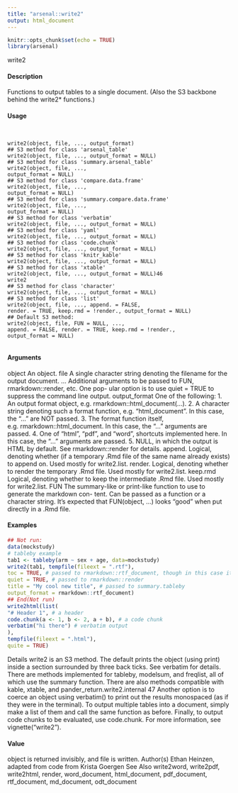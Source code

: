 ```yaml
---
title: "arsenal::write2"
output: html_document
---
```


```r
knitr::opts_chunk$set(echo = TRUE)
library(arsenal)
```
write2

#### Description

Functions to output tables to a single document. (Also the S3 backbone behind the write2* functions.)

#### Usage
<pre><code>

write2(object, file, ..., output_format)
## S3 method for class 'arsenal_table'
write2(object, file, ..., output_format = NULL)
## S3 method for class 'summary.arsenal_table'
write2(object, file, ...,
output_format = NULL)
## S3 method for class 'compare.data.frame'
write2(object, file, ...,
output_format = NULL)
## S3 method for class 'summary.compare.data.frame'
write2(object, file, ...,
output_format = NULL)
## S3 method for class 'verbatim'
write2(object, file, ..., output_format = NULL)
## S3 method for class 'yaml'
write2(object, file, ..., output_format = NULL)
## S3 method for class 'code.chunk'
write2(object, file, ..., output_format = NULL)
## S3 method for class 'knitr_kable'
write2(object, file, ..., output_format = NULL)
## S3 method for class 'xtable'
write2(object, file, ..., output_format = NULL)46
write2
## S3 method for class 'character'
write2(object, file, ..., output_format = NULL)
## S3 method for class 'list'
write2(object, file, ..., append. = FALSE,
render. = TRUE, keep.rmd = !render., output_format = NULL)
## Default S3 method:
write2(object, file, FUN = NULL, ...,
append. = FALSE, render. = TRUE, keep.rmd = !render.,
output_format = NULL)

</code></pre>
#### Arguments

object An object.
file A single character string denoting the filename for the output document.
... Additional arguments to be passed to FUN, rmarkdown::render, etc. One pop-
ular option is to use quiet = TRUE to suppress the command line output.
output_format One of the following:
1. An output format object, e.g. rmarkdown::html_document(...).
2. A character string denoting such a format function, e.g. "html_document".
In this case, the "..." are NOT passed.
3. The format function itself, e.g. rmarkdown::html_document. In this case,
the "..." arguments are passed.
4. One of "html", "pdf", and "word", shortcuts implemented here. In this
case, the "..." arguments are passed.
5. NULL, in which the output is HTML by default.
See rmarkdown::render for details.
append. Logical, denoting whether (if a temporary .Rmd file of the same name already
exists) to append on. Used mostly for write2.list.
render. Logical, denoting whether to render the temporary .Rmd file. Used mostly for
write2.list.
keep.rmd Logical, denoting whether to keep the intermediate .Rmd file. Used mostly for
write2.list.
FUN The summary-like or print-like function to use to generate the markdown con-
tent. Can be passed as a function or a character string. It’s expected that
FUN(object, ...) looks "good" when put directly in a .Rmd file.

#### Examples
```r
## Not run:
data(mockstudy)
# tableby example
tab1 <- tableby(arm ~ sex + age, data=mockstudy)
write2(tab1, tempfile(fileext = ".rtf"),
toc = TRUE, # passed to rmarkdown::rtf_document, though in this case it's not practical
quiet = TRUE, # passed to rmarkdown::render
title = "My cool new title", # passed to summary.tableby
output_format = rmarkdown::rtf_document)
## End(Not run)
write2html(list(
"# Header 1", # a header
code.chunk(a <- 1, b <- 2, a + b), # a code chunk
verbatim("hi there") # verbatim output
),
tempfile(fileext = ".html"),
quite = TRUE)
```

Details
write2 is an S3 method. The default prints the object (using print) inside a section surrounded by three back ticks. See verbatim for details.
There are methods implemented for tableby, modelsum, and freqlist, all of which use the summary function. There are also methods compatible with kable, xtable, and pander_return.write2.internal
47
Another option is to coerce an object using verbatim() to print out the results monospaced (as if they were in the terminal). To output multiple tables into a document, simply make a list of them and
call the same function as before. Finally, to output code chunks to be evaluated, use code.chunk.
For more information, see vignette("write2").

#### Value

object is returned invisibly, and file is written.
Author(s)
Ethan Heinzen, adapted from code from Krista Goergen
See Also
write2word, write2pdf, write2html, render, word_document, html_document, pdf_document,
rtf_document, md_document, odt_document
